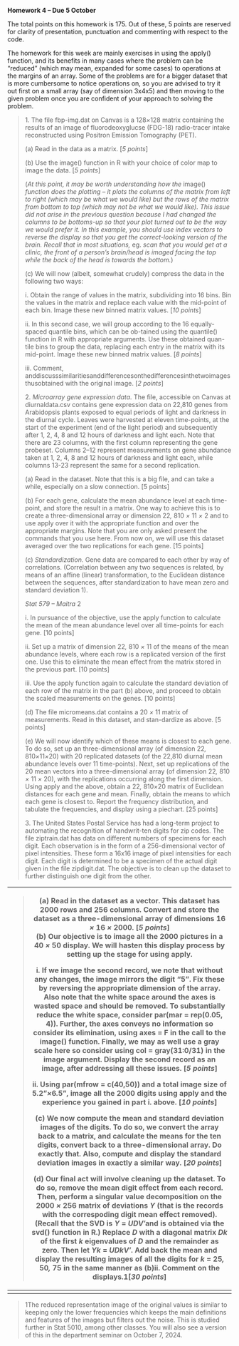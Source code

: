 **Homework 4 -- Due 5 October**

The total points on this homework is 175. Out of these, 5 points are
reserved for clarity of presentation, punctuation and commenting with
respect to the code.

The homework for this week are mainly exercises in using the apply()
function, and its benefits in many cases where the problem can be
"reduced" (which may mean, expanded for some cases) to operations at the
margins of an array. Some of the problems are for a bigger dataset that
is more cumbersome to notice operations on, so you are advised to try it
out first on a small array (say of dimension 3x4x5) and then moving to
the given problem once you are confident of your approach to solving the
problem.

> 1\. The file fbp-img.dat on Canvas is a 128*×*128 matrix containing
> the results of an image of fluorodeoxyglucse (FDG-18) radio-tracer
> intake reconstructed using Positron Emission Tomography (PET).
>
> \(a\) Read in the data as a matrix. \[*5 points*\]
>
> \(b\) Use the image() function in R with your choice of color map to
> image the data. \[*5 points*\]
>
> (*At this point, it may be worth understanding how the* image()
> *function does the plotting -- it plots the columns of the matrix from
> left to right (which may be what we would like) but the rows of the
> matrix from bottom to top (which may not be what we would like). This
> issue did not arise in the previous question because I had changed the
> columns to be bottoms-up so that your plot turned out to be the way we
> would prefer it. In this example, you should use index vectors to
> reverse the display so that you get the correct-looking version of the
> brain. Recall that in most situations,* eg. *scan that you would get
> at a clinic, the front of a person's brain/head is imaged facing the
> top while the back of the head is towards the bottom.*)
>
> \(c\) We will now (albeit, somewhat crudely) compress the data in the
> following two ways:
>
> i\. Obtain the range of values in the matrix, subdividing into 16
> bins. Bin the values in the matrix and replace each value with the
> mid-point of each bin. Image these new binned matrix values. \[*10
> points*\]
>
> ii\. In this second case, we will group according to the 16
> equally-spaced quantile bins, which can be ob-tained using the
> quantile() function in R with appropriate arguments. Use these
> obtained quan-tile bins to group the data, replacing each entry in the
> matrix with its mid-point. Image these new binned matrix values. \[*8
> points*\]
>
> iii\. Comment,
> anddiscusssimilaritiesanddifferencesonthedifferencesinthetwoimagesthusobtained
> with the original image. \[*2 points*\]
>
> 2\. *Microarray gene expression data.* The file, accessible on Canvas
> at diurnaldata.csv contains gene expression data on 22,810 genes from
> Arabidopsis plants exposed to equal periods of light and darkness in
> the diurnal cycle. Leaves were harvested at eleven time-points, at the
> start of the experiment (end of the light period) and subsequently
> after 1, 2, 4, 8 and 12 hours of darkness and light each. Note that
> there are 23 columns, with the first column representing the gene
> probeset. Columns 2--12 represent measurements on gene abundance taken
> at 1, 2, 4, 8 and 12 hours of darkness and light each, while columns
> 13-23 represent the same for a second replication.
>
> \(a\) Read in the dataset. Note that this is a big file, and can take
> a while, especially on a slow connection. \[5 points\]
>
> \(b\) For each gene, calculate the mean abundance level at each
> time-point, and store the result in a matrix. One way to achieve this
> is to create a three-dimensional array or dimension 22*,* 810 *×* 11
> *×* 2 and to use apply over it with the appropriate function and over
> the appropriate margins. Note that you are only asked present the
> commands that you use here. From now on, we will use this dataset
> averaged over the two replications for each gene. \[15 points\]
>
> \(c\) *Standardization.* Gene data are compared to each other by way
> of correlations. (Correlation between any two sequences is related, by
> means of an affine (linear) transformation, to the Euclidean distance
> between the sequences, after standardization to have mean zero and
> standard deviation 1).
>
> *Stat 579 -- Maitra* 2
>
> i\. In pursuance of the objective, use the apply function to calculate
> the mean of the mean abundance level over all time-points for each
> gene. \[10 points\]
>
> ii\. Set up a matrix of dimension 22*,* 810 *×* 11 of the means of the
> mean abundance levels, where each row is a replicated version of the
> first one. Use this to eliminate the mean effect from the matrix
> stored in the previous part. \[10 points\]
>
> iii\. Use the apply function again to calculate the standard deviation
> of each row of the matrix in the part (b) above, and proceed to obtain
> the scaled measurements on the genes. \[10 points\]
>
> \(d\) The file micromeans.dat contains a 20 *×* 11 matrix of
> measurements. Read in this dataset, and stan-dardize as above. \[5
> points\]
>
> \(e\) We will now identify which of these means is closest to each
> gene. To do so, set up an three-dimensional array (of dimension 22*,*
> 810*×*11*×*20) with 20 replicated datasets (of the 22,810 diurnal mean
> abundance levels over 11 time-points). Next, set up replications of
> the 20 mean vectors into a three-dimensional array (of dimension 22*,*
> 810 *×* 11 *×* 20), with the replications occurring along the first
> dimension. Using apply and the above, obtain a 22*,* 810*×*20 matrix
> of Euclidean distances for each gene and mean. Finally, obtain the
> means to which each gene is closest to. Report the frequency
> distribution, and tabulate the frequencies, and display using a
> piechart. \[25 points\]
>
> 3\. The United States Postal Service has had a long-term project to
> automating the recognition of handwrit-ten digits for zip codes. The
> file ziptrain.dat has data on different numbers of specimens for each
> digit. Each observation is in the form of a 256-dimensional vector of
> pixel intensities. These form a 16x16 image of pixel intensities for
> each digit. Each digit is determined to be a specimen of the actual
> digit given in the file zipdigit.dat. The objective is to clean up the
> dataset to further distinguish one digit from the other.

+-----------------------------------------------------------------------+
| > \(a\) Read in the dataset as a vector. This dataset has 2000 rows   |
| > and 256 columns. Convert and store the dataset as a                 |
| > three-dimensional array of dimensions 16 *×* 16 *×* 2000. \[*5      |
| > points*\]\                                                          |
| > (b) Our objective is to image all the 2000 pictures in a 40 *×* 50  |
| > display. We will hasten this display process by setting up the      |
| > stage for using apply.                                              |
| >                                                                     |
| > i\. If we image the second record, we note that without any         |
| > changes, the image mirrors the digit "5". Fix these by reversing    |
| > the appropriate dimension of the array. Also note that the white    |
| > space around the axes is wasted space and should be removed. To     |
| > substantially reduce the white space, consider par(mar = rep(0.05,  |
| > 4)). Further, the axes conveys no information so consider its       |
| > elimination, using axes = F in the call to the image() function.    |
| > Finally, we may as well use a gray scale here so consider using col |
| > = gray(31:0/31) in the image argument. Display the second record as |
| > an image, after addressing all these issues. \[*5 points*\]         |
| >                                                                     |
| > ii\. Using par(mfrow = c(40,50)) and a total image size of          |
| > 5*.*2"*×*6*.*5", image all the 2000 digits using apply and the      |
| > experience you gained in part i. above. \[*10 points*\]             |
| >                                                                     |
| > \(c\) We now compute the mean and standard deviation images of the  |
| > digits. To do so, we convert the array back to a matrix, and        |
| > calculate the means for the ten digits, convert back to a           |
| > three-dimensional array. Do exactly that. Also, compute and display |
| > the standard deviation images in exactly a similar way. \[*20       |
| > points*\]                                                           |
| >                                                                     |
| > \(d\) Our final act will involve cleaning up the dataset. To do so, |
| > remove the mean digit effect from each record. Then, perform a      |
| > singular value decomposition on the 2000 *×* 256 matrix of          |
| > deviations ***Y*** (that is the records with the correspoding digit |
| > mean effect removed). (Recall that the SVD is ***Y*** =             |
| > ***UDV**′*and is obtained via the svd() function in R.) Replace     |
| > ***D*** with a diagonal matrix ***D**k* of the first *k*            |
| > eigenvalues of ***D*** and the remainder as zero. Then let *Yk* =   |
| > ***UD**k**V**′*. Add back the mean and display the resulting images |
| > of all the digits for *k* = 25*,* 50*,* 75 in the same manner as    |
| > (b)ii. Comment on the displays.1\[*30 points*\]                     |
+=======================================================================+
+-----------------------------------------------------------------------+

> 1The reduced representation image of the original values is similar to
> keeping only the lower frequencies which keeps the main definitions
> and features of the images but filters out the noise. This is studied
> further in Stat 5010, among other classes. You will also see a version
> of this in the department seminar on October 7, 2024.

